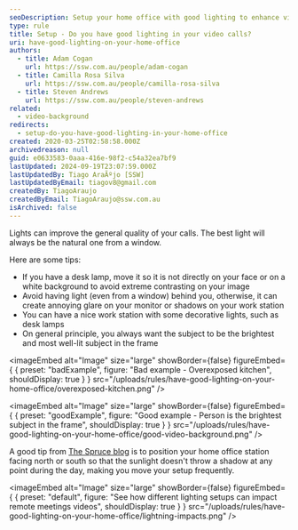 ```yaml
---
seoDescription: Setup your home office with good lighting to enhance video calls and improve overall quality.
type: rule
title: Setup - Do you have good lighting in your video calls?
uri: have-good-lighting-on-your-home-office
authors:
  - title: Adam Cogan
    url: https://ssw.com.au/people/adam-cogan
  - title: Camilla Rosa Silva
    url: https://ssw.com.au/people/camilla-rosa-silva
  - title: Steven Andrews
    url: https://ssw.com.au/people/steven-andrews
related:
  - video-background
redirects:
  - setup-do-you-have-good-lighting-in-your-home-office
created: 2020-03-25T02:58:58.000Z
archivedreason: null
guid: e0633583-0aaa-416e-98f2-c54a32ea7bf9
lastUpdated: 2024-09-19T23:07:59.000Z
lastUpdatedBy: Tiago AraÃºjo [SSW]
lastUpdatedByEmail: tiagov8@gmail.com
createdBy: TiagoAraujo
createdByEmail: TiagoAraujo@ssw.com.au
isArchived: false
---
```


Lights can improve the general quality of your calls. The best light will always be the natural one from a window.

Here are some tips:

* If you have a desk lamp, move it so it is not directly on your face or on a white background to avoid extreme contrasting on your image
* Avoid having light (even from a window) behind you, otherwise, it can create annoying glare on your monitor or shadows on your work station
* You can have a nice work station with some decorative lights, such as desk lamps
* On general principle, you always want the subject to be the brightest and most well-lit subject in the frame

<imageEmbed
  alt="Image"
  size="large"
  showBorder={false}
  figureEmbed={ {
    preset: "badExample",
    figure: "Bad example - Overexposed kitchen",
    shouldDisplay: true
  } }
  src="/uploads/rules/have-good-lighting-on-your-home-office/overexposed-kitchen.png"
/>

<imageEmbed
  alt="Image"
  size="large"
  showBorder={false}
  figureEmbed={ {
    preset: "goodExample",
    figure: "Good example - Person is the brightest subject in the frame",
    shouldDisplay: true
  } }
  src="/uploads/rules/have-good-lighting-on-your-home-office/good-video-background.png"
/>

A good tip from [The Spruce blog](https://www.thespruce.com/tips-for-better-home-office-lighting-1812436) is to position your home office station facing north or south so that the sunlight doesn't throw a shadow at any point during the day, making you move your setup frequently.


<imageEmbed
  alt="Image"
  size="large"
  showBorder={false}
  figureEmbed={ {
    preset: "default",
    figure: "See how different lighting setups can impact remote meetings videos",
    shouldDisplay: true
  } }
  src="/uploads/rules/have-good-lighting-on-your-home-office/lightning-impacts.png"
/>
